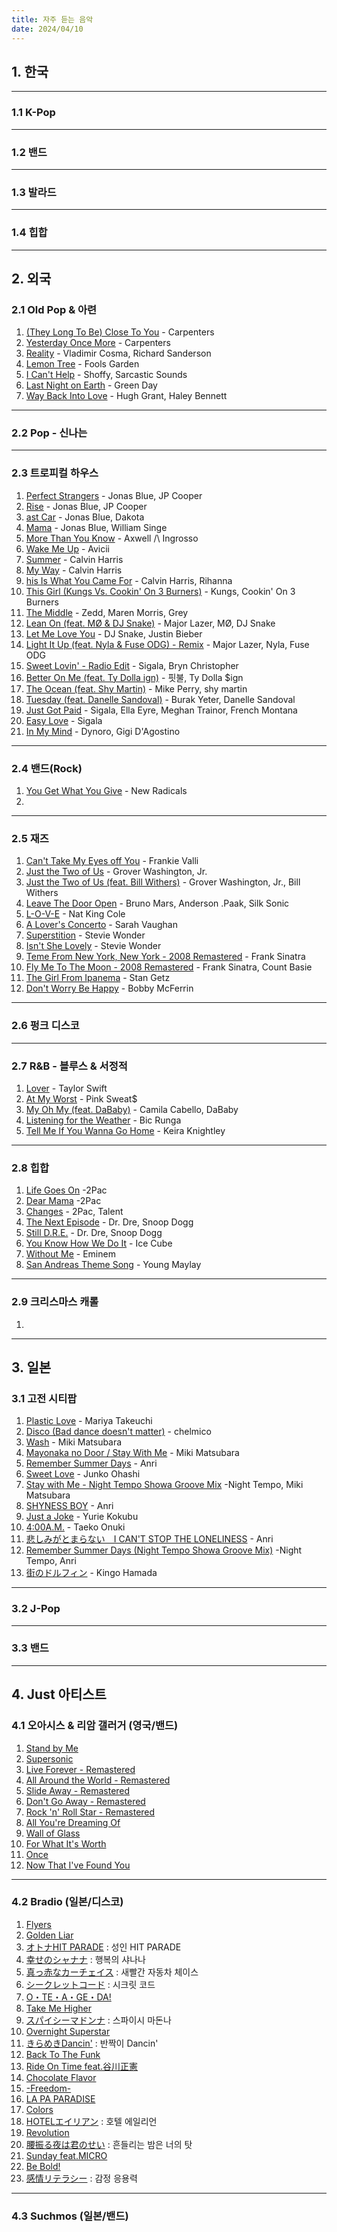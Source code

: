 ```yaml
---
title: 자주 듣는 음악
date: 2024/04/10
---
```


## 1. 한국

---

### 1.1 K-Pop

---

### 1.2 밴드

---

### 1.3 발라드

---

### 1.4 힙합

---

## 2. 외국

### 2.1 Old Pop & 아련

1. [(They Long To Be) Close To You](https://open.spotify.com/album/5z8MFnoVUIfVo6MQW0uIul) - Carpenters
2. [Yesterday Once More](https://open.spotify.com/album/0A7WaXRUZ2fkHtUYfeoF73) - Carpenters
3. [Reality](https://open.spotify.com/album/57piLRISNJFwpMwXfWC5kL) - Vladimir Cosma, Richard Sanderson
4. [Lemon Tree](https://open.spotify.com/album/3epesmrZX0KYpeImQtcVUa) - Fools Garden
5. [I Can't Help](https://open.spotify.com/album/5WXHkvPDK5F7MRd8ia0DOo) - Shoffy, Sarcastic Sounds
6. [Last Night on Earth](https://open.spotify.com/album/1AHZd3C3S8m8fFrhFxyk79) - Green Day
7. [Way Back Into Love](https://open.spotify.com/album/67icItKFH7ZFd5FdAZdlhI) - Hugh Grant, Haley Bennett

---

### 2.2 Pop - 신나는

---

### 2.3 트로피컬 하우스

1. [Perfect Strangers](https://open.spotify.com/album/2xZSrcBmvMw9Y8hac6xU7L) - Jonas Blue, JP Cooper
2. [Rise](https://open.spotify.com/album/2xZSrcBmvMw9Y8hac6xU7L) - Jonas Blue, JP Cooper
3. [ast Car](https://open.spotify.com/album/2xZSrcBmvMw9Y8hac6xU7L) - Jonas Blue, Dakota
4. [Mama](https://open.spotify.com/album/2xZSrcBmvMw9Y8hac6xU7L) - Jonas Blue, William Singe
5. [More Than You Know](https://open.spotify.com/album/6Ei5WWek37m1x9AjpSXTcJ) - Axwell /\ Ingrosso
6. [Wake Me Up](https://open.spotify.com/album/2H6i2CrWgXE1HookLu8Au0) - Avicii
7. [Summer](https://open.spotify.com/album/48zisMeiXniWLzOQghbPqS) - Calvin Harris
8. [My Way](https://open.spotify.com/album/0dzeoQhVNzKkwM5ieOJC54) - Calvin Harris
9. [his Is What You Came For](https://open.spotify.com/album/3pEgGUv379EDinvg1TN7Kt) - Calvin Harris, Rihanna
10. [This Girl (Kungs Vs. Cookin' On 3 Burners)](https://open.spotify.com/album/66KCBRiOFSs9bki2A15WlB) - Kungs, Cookin' On 3 Burners
11. [The Middle](https://open.spotify.com/album/7nEiwcUSwycvC77kZ9ub7c) - Zedd, Maren Morris, Grey
12. [Lean On (feat. MØ & DJ Snake)](https://open.spotify.com/album/4b6Si351g8brcy6TtHFn13) - Major Lazer, MØ, DJ Snake
13. [Let Me Love You](https://open.spotify.com/album/02sEJTj1sye1JaqxqpcSCp) - DJ Snake, Justin Bieber
14. [Light It Up (feat. Nyla & Fuse ODG) - Remix](https://open.spotify.com/album/0OY2WzmmPG8yRZzmMeTX9N) - Major Lazer, Nyla, Fuse ODG
15. [Sweet Lovin' - Radio Edit](https://open.spotify.com/album/5rr0xAQfk01cPi1N37jX11) - Sigala, Bryn Christopher
16. [Better On Me (feat. Ty Dolla ign)](https://open.spotify.com/album/4jtKPpBQ5eneMwEI94f5Y0) - 핏불, Ty Dolla $ign
17. [The Ocean (feat. Shy Martin)](https://open.spotify.com/album/4pgNeQfSctryAw4e0uESHe) - Mike Perry, shy martin
18. [Tuesday (feat. Danelle Sandoval)](https://open.spotify.com/album/6TvNvQ8DNIFyOMMksmKVDB) - Burak Yeter, Danelle Sandoval
19. [Just Got Paid](https://open.spotify.com/album/09uJvEy1F5GwvazqSQcYyB) - Sigala, Ella Eyre, Meghan Trainor, French Montana
20. [Easy Love](https://open.spotify.com/album/5rr0xAQfk01cPi1N37jX11) - Sigala
21. [In My Mind](https://open.spotify.com/album/1c79SozES9Eb3Lzf9KVaIa) - Dynoro, Gigi D'Agostino

---

### 2.4 밴드(Rock)

1. [You Get What You Give](https://open.spotify.com/album/13btXEnBerpA1UjIVtsMAR) - New Radicals
2.

---

### 2.5 재즈

1. [Can't Take My Eyes off You](https://open.spotify.com/album/4Sr5ckiFddtONS3KewaXyb) - Frankie Valli
2. [Just the Two of Us](https://open.spotify.com/album/50gtvo0hufJj06ipbOjAiU) - Grover Washington, Jr.
3. [Just the Two of Us (feat. Bill Withers)](https://open.spotify.com/album/1lKYaRbV0AayVPss9i4oOp) - Grover Washington, Jr., Bill Withers
4. [Leave The Door Open](https://open.spotify.com/album/1YgekJJTEueWDaMr7BYqPk) - Bruno Mars, Anderson .Paak, Silk Sonic
5. [L-O-V-E](https://open.spotify.com/album/3mGmn1JDde3XyKQqZTJUAL) - Nat King Cole
6. [A Lover's Concerto](https://open.spotify.com/album/1RDlixxKMRA7Lmfa2SbNav) - Sarah Vaughan
7. [Superstition](https://open.spotify.com/album/3PResMqFgQYBfzTnqTKwQw) - Stevie Wonder
8. [Isn't She Lovely](https://open.spotify.com/album/1vQrNEAdt2eHCXAvdIs1M2) - Stevie Wonder
9. [Teme From New York, New York - 2008 Remastered](https://open.spotify.com/album/3i67sGIVw8EBlgfSRv3Lj2) - Frank Sinatra
10. [Fly Me To The Moon - 2008 Remastered](https://open.spotify.com/album/3i67sGIVw8EBlgfSRv3Lj2) - Frank Sinatra, Count Basie
11. [The Girl From Ipanema](https://open.spotify.com/album/4I26wT2bckDbv8Xl5iVInQ) - Stan Getz
12. [Don't Worry Be Happy](https://open.spotify.com/album/4zhRkgoZKC2xCPPys1gK4b) - Bobby McFerrin

---

### 2.6 펑크 디스코

---

### 2.7 R&B - 블루스 & 서정적

1. [Lover](https://open.spotify.com/album/1NAmidJlEaVgA3MpcPFYGq) - Taylor Swift
2. [At My Worst](https://open.spotify.com/album/3Qj2vsFzmaB8jcH6Q60WIG) - Pink Sweat$
3. [My Oh My (feat. DaBaby)](https://open.spotify.com/album/3Vsbl0diFGw8HNSjG8ue9m) - Camila Cabello, DaBaby
4. [Listening for the Weather](https://open.spotify.com/album/2Z3uAZ3vo4NkZFTaNPJm6S) - Bic Runga
5. [Tell Me If You Wanna Go Home](https://open.spotify.com/album/2fKvStJ1UkXMkf5kzBp3DQ) - Keira Knightley

---

### 2.8 힙합

1. [Life Goes On](https://open.spotify.com/album/1WBZyULtlANBKed7Zf9cDP) -2Pac
2. [Dear Mama](https://open.spotify.com/album/3OrucS4sHv6Bl9GS4rafEk) -2Pac
3. [Changes](https://open.spotify.com/album/1WBZyULtlANBKed7Zf9cDP) - 2Pac, Talent
4. [The Next Episode](https://open.spotify.com/album/7q2B4M5EiBkqrlsNW8lB7N) - Dr. Dre, Snoop Dogg
5. [Still D.R.E.](https://open.spotify.com/album/7q2B4M5EiBkqrlsNW8lB7N) - Dr. Dre, Snoop Dogg
6. [You Know How We Do It](https://open.spotify.com/album/7EPmezGIzLHj7LeTtLYhJZ) - Ice Cube
7. [Without Me](https://open.spotify.com/album/2cWBwpqMsDJC1ZUwz813lo) - Eminem
8. [San Andreas Theme Song](https://open.spotify.com/album/5pEbIWfJhC6lOsxcEHY4dX) - Young Maylay

---

### 2.9 크리스마스 캐롤

1.

---

## 3. 일본

### 3.1 고전 시티팝

1. [Plastic Love](https://open.spotify.com/album/3lBX7AtzE4JoZaAIBLptRx) - Mariya Takeuchi
2. [Disco (Bad dance doesn't matter)](https://open.spotify.com/album/6t1kYddCW5E9StZEf0UxMd) - chelmico
3. [Wash](https://open.spotify.com/album/1ANaxJNBcbOvvycNL4MCL5) - Miki Matsubara
4. [Mayonaka no Door / Stay With Me](https://open.spotify.com/album/1ANaxJNBcbOvvycNL4MCL5) - Miki Matsubara
5. [Remember Summer Days](https://open.spotify.com/album/3OvZYx7AAGplmJjwD29JiV) - Anri
6. [Sweet Love](https://open.spotify.com/album/0U8SaiOdEhmREO3dx9XABg) - Junko Ohashi
7. [Stay with Me - Night Tempo Showa Groove Mix](https://open.spotify.com/album/4zUIo4G8FTJoWN9zEW5NoR) -Night Tempo, Miki Matsubara
8. [SHYNESS BOY](https://open.spotify.com/album/3OvZYx7AAGplmJjwD29JiV) - Anri
9. [Just a Joke](https://open.spotify.com/album/6Flte85iZhB31faD8mWRl5) - Yurie Kokubu
10. [4:00A.M.](https://open.spotify.com/album/0Y4RPWAZZui6gUL1kwgND6) - Taeko Onuki
11. [悲しみがとまらない　I CAN'T STOP THE LONELINESS](https://open.spotify.com/album/3OvZYx7AAGplmJjwD29JiV) - Anri
12. [Remember Summer Days (Night Tempo Showa Groove Mix)](https://open.spotify.com/album/77kXckOL5mwaVEeWTExyvz) -Night Tempo, Anri
13. [街のドルフィン](https://open.spotify.com/album/30lgWjklkY1TOx7EdiGYlq) - Kingo Hamada

---

### 3.2 J-Pop

---

### 3.3 밴드

---

## 4. Just 아티스트

### 4.1 오아시스 & 리암 갤러거 (영국/밴드)

1. [Stand by Me](https://open.spotify.com/album/5WsCU95SaumguegxnC87TV)
2. [Supersonic](https://open.spotify.com/album/5zfhhKXHK0YQdvacCs1ErM)
3. [Live Forever - Remastered](https://open.spotify.com/album/50xG9YujTzMGaLHfJTskBy)
4. [All Around the World - Remastered](https://open.spotify.com/album/4v3p8Xcv94Z7YAtlurC9Zi)
5. [Slide Away - Remastered](https://open.spotify.com/album/50xG9YujTzMGaLHfJTskBy)
6. [Don't Go Away - Remastered](https://open.spotify.com/album/4v3p8Xcv94Z7YAtlurC9Zi)
7. [Rock 'n' Roll Star - Remastered](https://open.spotify.com/album/50xG9YujTzMGaLHfJTskBy)
8. [All You're Dreaming Of](https://open.spotify.com/album/7J50mCUWpCQdoMQ6RAUKaG)
9. [Wall of Glass](https://open.spotify.com/album/2V3WS9tlPYmscBNWHHYu9X)
10. [For What It's Worth](https://open.spotify.com/album/2V3WS9tlPYmscBNWHHYu9X)
11. [Once](https://open.spotify.com/album/6iInyjotj1rYpx3vbX0MxX)
12. [Now That I've Found You](https://open.spotify.com/album/6iInyjotj1rYpx3vbX0MxX)

---

### 4.2 Bradio (일본/디스코)

1. [Flyers](https://open.spotify.com/album/5xdNjKLKfs6ElMaFh9aG7l)
2. [Golden Liar](https://open.spotify.com/album/61N05wdiQY7cVH5eFs7AWy)
3. [オトナHIT PARADE](https://open.spotify.com/album/5xdNjKLKfs6ElMaFh9aG7l) : 성인 HIT PARADE
4. [幸せのシャナナ](https://open.spotify.com/album/4dhF02LVbEnIaPBMYQWkel) : 행복의 샤나나
5. [真っ赤なカーチェイス](https://open.spotify.com/album/5xdNjKLKfs6ElMaFh9aG7l) : 새빨간 자동차 체이스
6. [シークレットコード](https://open.spotify.com/album/5xdNjKLKfs6ElMaFh9aG7l) : 시크릿 코드
7. [O・TE・A・GE・DA!](https://open.spotify.com/album/4dhF02LVbEnIaPBMYQWkel)
8. [Take Me Higher](https://open.spotify.com/album/61N05wdiQY7cVH5eFs7AWy)
9. [スパイシーマドンナ](https://open.spotify.com/album/5xdNjKLKfs6ElMaFh9aG7l) : 스파이시 마돈나
10. [Overnight Superstar](https://open.spotify.com/album/1iHSLU8xPqL9L1YXmzOG0y)
11. [きらめきDancin'](https://open.spotify.com/album/4RhbEQjkKWiykbfaUqU0n3) : 반짝이 Dancin'
12. [Back To The Funk](https://open.spotify.com/album/6d6Rcy3kP87cN2n66vfmJY)
13. [Ride On Time feat.谷川正憲](https://open.spotify.com/album/5xdNjKLKfs6ElMaFh9aG7l)
14. [Chocolate Flavor](https://open.spotify.com/album/5xdNjKLKfs6ElMaFh9aG7l)
15. [-Freedom-](https://open.spotify.com/album/6d6Rcy3kP87cN2n66vfmJY)
16. [LA PA PARADISE](https://open.spotify.com/album/4RhbEQjkKWiykbfaUqU0n3)
17. [Colors](https://open.spotify.com/album/6d6Rcy3kP87cN2n66vfmJY)
18. [HOTELエイリアン](https://open.spotify.com/album/6d6Rcy3kP87cN2n66vfmJY) : 호텔 에일리언
19. [Revolution](https://open.spotify.com/album/6d6Rcy3kP87cN2n66vfmJY)
20. [腰振る夜は君のせい](https://open.spotify.com/album/5xdNjKLKfs6ElMaFh9aG7l) : 흔들리는 밤은 너의 탓
21. [Sunday feat.MICRO](https://open.spotify.com/album/5xdNjKLKfs6ElMaFh9aG7l)
22. [Be Bold!](https://open.spotify.com/album/4dhF02LVbEnIaPBMYQWkel)
23. [感情リテラシー](https://open.spotify.com/album/7AHk3QTREtMsY3pTgrrc78) : 감정 응용력

---

### 4.3 Suchmos (일본/밴드)
